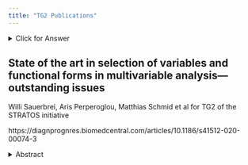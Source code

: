 ```yaml
---
title: "TG2 Publications"
---
```


<details>
  <summary>Click for Answer</summary>
Test Test
</details>


## State of the art in selection of variables and functional forms in multivariable analysis—outstanding issues

Willi Sauerbrei,  Aris Perperoglou,  Matthias Schmid et al  for TG2 of the STRATOS initiative

https://diagnprognres.biomedcentral.com/articles/10.1186/s41512-020-00074-3

<details>
  <summary>Abstract</summary>

### Background

How to select variables and identify functional forms for continuous variables is a key concern when creating a multivariable model. Ad hoc ‘traditional’ approaches to variable selection have been in use for at least 50 years. Similarly, methods for determining functional forms for continuous variables were first suggested many years ago. More recently, many alternative approaches to address these two challenges have been proposed, but knowledge of their properties and meaningful comparisons between them are scarce. To define a state of the art and to provide evidence-supported guidance to researchers who have only a basic level of statistical knowledge, many outstanding issues in multivariable modelling remain. Our main aims are to identify and illustrate such gaps in the literature and present them at a moderate technical level to the wide community of practitioners, researchers and students of statistics.

### Methods

We briefly discuss general issues in building descriptive regression models, strategies for variable selection, different ways of choosing functional forms for continuous variables and methods for combining the selection of variables and functions. We discuss two examples, taken from the medical literature, to illustrate problems in the practice of modelling.

### Results

Our overview revealed that there is not yet enough evidence on which to base recommendations for the selection of variables and functional forms in multivariable analysis. Such evidence may come from comparisons between alternative methods. In particular, we highlight seven important topics that require further investigation and make suggestions for the direction of further research.

### Conclusions

Selection of variables and of functional forms are important topics in multivariable analysis. To define a state of the art and to provide evidence-supported guidance to researchers who have only a basic level of statistical knowledge, further comparative research is required.
</details>
